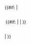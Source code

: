 {{#if:{{NAMESPACE}}
|
<div class="references-small" style="max-height: {{{h|220px}}}; overflow: auto; padding: 3px">
{{#if: {{{col|}}} | {{reflist|{{{col}}}}} | {{reflist}} }}
</div>
|
{{reflist}}
}}<noinclude>{{Documentation}}</noinclude>
